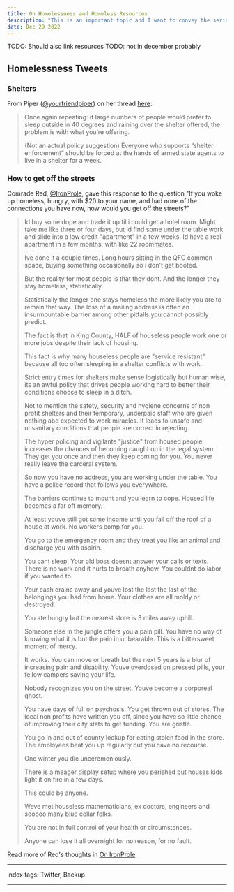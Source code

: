 ```yaml
---
title: On Homelessness and Homeless Resources
description: "This is an important topic and I want to convey the seriousness with which I care about it, but also I'm moving really fast to get stuff done. I'll come back later"
date: Dec 29 2022
---
```


TODO: Should also link resources
TODO: not in december probably

## Homelessness Tweets

### Shelters

From Piper ([@yourfriendpiper](https://twitter.com/yourfriendpiper)) on her thread [here](https://twitter.com/yourfriendpiper/status/1588239681954582529?t=sTWYBKEwmbpBUJOuBemh4g&s=19):

> Once again repeating: if large numbers of people would prefer to sleep outside in 40 degrees and raining over the shelter offered, the problem is with what you’re offering.
>
> (Not an actual policy suggestion) Everyone who supports “shelter enforcement” should be forced at the hands of armed state agents to live in a shelter for a week.

### How to get off the streets

Comrade Red, [@IronProle](https://twitter.com/IronProle), gave this response to the question "If you woke up homeless, hungry, with $20 to your name, and had none of the connections you have now, how would you get off the streets?"

> Id buy some dope and trade it up til i could get a hotel room.  Might take me like three or four days, but id find some under the table work and slide into a low credit "apartment" in a few weeks.  Id have a real apartment in a few months, with like 22 roommates.
>
> Ive done it a couple times.  Long hours sitting in the QFC common space, buying something occasionally so i don't get booted.
>
> But the reality for most people is that they dont.  And the longer they stay homeless, statistically.
>
> Statistically the longer one stays homeless the more likely you are to remain that way.  The loss of a mailing address is often an insurmountable barrier among other pitfalls you cannot possibly predict.
>
> The fact is that in King County, HALF of houseless people work one or more jobs despite their lack of housing.
>
> This fact is why many houseless people are "service resistant" because all too often sleeping in a shelter conflicts with work.
>
> Strict entry times for shelters make sense logistically but human wise, its an awful policy that drives people working hard to better their conditions choose to sleep in a ditch.
>
> Not to mention the safety, security and hygiene concerns of non profit shelters and their temporary, underpaid staff who are given nothing abd expected to work miracles.  It leads to unsafe and unsanitary conditions that people are correct in rejecting.
>
> The hyper policing and vigilante "justice" from housed people increases the chances of becoming caught up in the legal system.  They get you once and then they keep coming for you.  You never really leave the carceral system.
>
> So now you have no address, you are working under the table.  You have a police record that follows you everywhere.
>
> The barriers continue to mount and you learn to cope.  Housed life becomes a far off memory.
>
> At least youve still got some income until you fall off the roof of a house at work.  No workers comp for you.
>
> You go to the emergency room and they treat you like an animal and discharge you with aspirin.
>
> You cant sleep.  Your old boss doesnt answer your calls or texts.  There is no work and it hurts to breath anyhow.  You couldnt do labor if you wanted to.
>
> Your cash drains away and youve lost the last the last of the belongings you had from home.  Your clothes are all moldy or destroyed.
>
> You ate hungry but the nearest store is 3 miles away uphill.
>
> Someone else in the jungle offers you a pain pill.  You have no way of knowing what it is but the pain in unbearable.  This is a bittersweet moment of mercy.
>
> It works.  You can move or breath but the next 5 years is a blur of increasing pain and disability.  Youve overdosed on pressed pills, your fellow campers saving your life.
>
> Nobody recognizes you on the street.  Youve become a corporeal ghost.
>
> You have days of full on psychosis.  You get thrown out of stores.  The local non profits have written you off, since you have so little chance of improving their city stats to get funding.  You are gristle.
>
> You go in and out of county lockup for eating stolen food in the store.  The employees beat you up regularly but you have no recourse.
>
> One winter you die unceremoniously.
>
> There is a meager display setup where you perished but houses kids light it on fire in a few days.
>
> This could be anyone.
>
> Weve met houseless mathematicians, ex doctors, engineers and sooooo many blue collar folks.
>
> You are not in full control of your health or circumstances.
>
> Anyone can lose it all overnight for no reason, for no fault.

Read more of Red's thoughts in [On IronProle](/posts/on-ironprole)

---

index tags: Twitter, Backup

---
